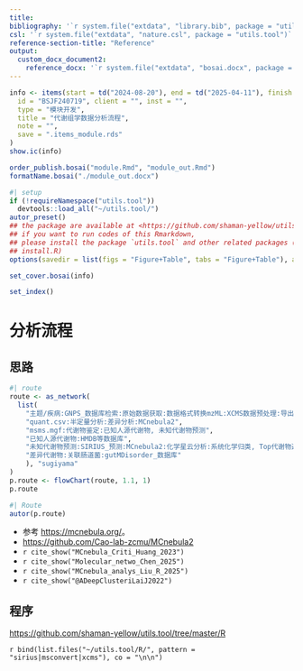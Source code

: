```yaml
---
title: 
bibliography: '`r system.file("extdata", "library.bib", package = "utils.tool")`'
csl: '`r system.file("extdata", "nature.csl", package = "utils.tool")`'
reference-section-title: "Reference"
output:
  custom_docx_document2:
    reference_docx: '`r system.file("extdata", "bosai.docx", package = "utils.tool")`'
---
```



```r
info <- items(start = td("2024-08-20"), end = td("2025-04-11"), finish = td("2025-04-17"),
  id = "BSJF240719", client = "", inst = "",
  type = "模块开发",
  title = "代谢组学数据分析流程",
  note = "",
  save = ".items_module.rds"
)
show.ic(info)

order_publish.bosai("module.Rmd", "module_out.Rmd")
formatName.bosai("./module_out.docx")
```

```r
#| setup
if (!requireNamespace("utils.tool"))
  devtools::load_all("~/utils.tool/")
autor_preset()
## the package are available at <https://github.com/shaman-yellow/utils.tool>
## if you want to run codes of this Rmarkdown,
## please install the package `utils.tool` and other related packages (run
## install.R)
options(savedir = list(figs = "Figure+Table", tabs = "Figure+Table"), autor_asis = F)
```

```r
set_cover.bosai(info)
```

```r
set_index()
```

# 分析流程 {#abstract}

## 思路

```r
#| route
route <- as_network(
  list(
    "主题/疾病:GNPS_数据库检索:原始数据获取:数据格式转换mzML:XCMS数据预处理:导出:quant.csv, msms.mgf",
    "quant.csv:半定量分析:差异分析:MCnebula2",
    "msms.mgf:代谢物鉴定:已知人源代谢物, 未知代谢物预测",
    "已知人源代谢物:HMDB等数据库",
    "未知代谢物预测:SIRIUS_预测:MCnebula2:化学星云分析:系统化学归类, Top代谢物追踪, 化学转变推测:差异代谢物",
    "差异代谢物:关联肠道菌:gutMDisorder_数据库"
    ), "sugiyama"
)
p.route <- flowChart(route, 1.1, 1)
p.route
```

```r
#| Route
autor(p.route)
```

- 参考 <https://mcnebula.org/>。
- <https://github.com/Cao-lab-zcmu/MCnebula2>
- `r cite_show("MCnebula_Criti_Huang_2023")`
- `r cite_show("Molecular_netwo_Chen_2025")`
- `r cite_show("MCnebula_analys_Liu_R_2025")`
- `r cite_show("@ADeepClusteriLaiJ2022")`

## 程序

<https://github.com/shaman-yellow/utils.tool/tree/master/R>

`r bind(list.files("~/utils.tool/R/", pattern = "sirius|msconvert|xcms"), co = "\n\n")`

